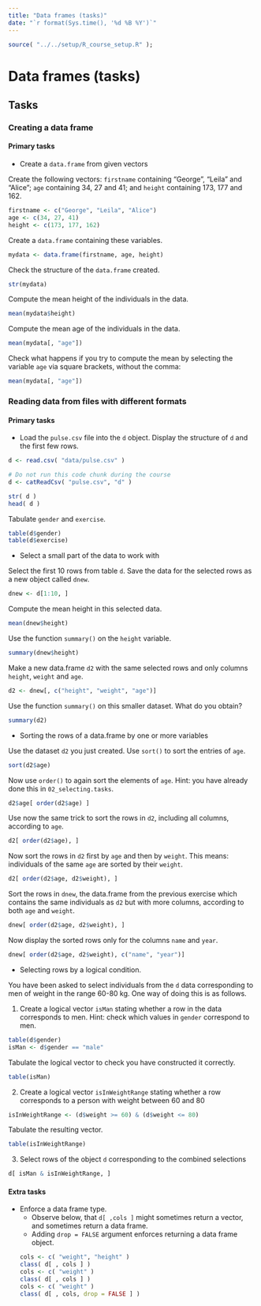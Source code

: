 ```yaml
---
title: "Data frames (tasks)"
date: "`r format(Sys.time(), '%d %B %Y')`"
---
```


```r
source( "../../setup/R_course_setup.R" );
```

# Data frames (tasks)

## Tasks

### Creating a data frame

#### Primary tasks

- Create a `data.frame` from given vectors

Create the following vectors: `firstname` containing "George", "Leila" and "Alice";  `age` containing 34, 27 and 41; and `height` containing 173, 177 and 162. 

```r
firstname <- c("George", "Leila", "Alice")
age <- c(34, 27, 41)
height <- c(173, 177, 162)
```

Create a `data.frame` containing these variables.

```r
mydata <- data.frame(firstname, age, height)
```

Check the structure of the `data.frame` created.

```r
str(mydata)
```

Compute the mean height of the individuals in the data.

```r
mean(mydata$height)
```

Compute the mean age of the individuals in the data.

```r
mean(mydata[, "age"])
```

Check what happens if you try to compute the mean by selecting the variable `age` via square brackets, without the comma:

```r
mean(mydata[, "age"])
```

### Reading data from files with different formats

#### Primary tasks

- Load the `pulse.csv` file into the `d` object. Display the structure of `d` and the first few rows.

```r
d <- read.csv( "data/pulse.csv" )
```

```r
# Do not run this code chunk during the course
d <- catReadCsv( "pulse.csv", "d" )
```

```r
str( d )
head( d )
```

Tabulate `gender` and `exercise`.

```r
table(d$gender)
table(d$exercise)
```

- Select a small part of the data to work with

Select the first 10 rows from table `d`. 
Save the data for the selected rows as a new object called `dnew`.

```r
dnew <- d[1:10, ]
```

Compute the mean height in this selected data.

```r
mean(dnew$height)
```

Use the function `summary()` on the `height` variable.

```r
summary(dnew$height)
```

Make a new data.frame `d2` with the same selected rows and only columns `height`, `weight` and `age`.

```r
d2 <- dnew[, c("height", "weight", "age")]
```

Use the function `summary()` on this smaller dataset. What do you obtain?

```r
summary(d2)
```


- Sorting the rows of a data.frame by one or more variables

Use the dataset `d2` you just created. Use `sort()` to sort the entries of `age`.

```r
sort(d2$age)
```

Now use `order()` to again sort the elements of `age`. Hint: you have already done this in `02_selecting.tasks`.

```r
d2$age[ order(d2$age) ]
```

Use now the same trick to sort the rows in `d2`, including all columns, according to `age`.

```r
d2[ order(d2$age), ]
```

Now sort the rows in `d2` first by `age` and then by `weight`. This means: individuals of the same `age` are sorted by their `weight`.

```r
d2[ order(d2$age, d2$weight), ]
```

Sort the rows in `dnew`, the data.frame from the previous exercise which contains the same individuals as `d2` but with more columns, according to both `age` and `weight`.

```r
dnew[ order(d2$age, d2$weight), ]
```

Now display the sorted rows only for the columns `name` and `year`.

```r
dnew[ order(d2$age, d2$weight), c("name", "year")]
```


- Selecting rows by a logical condition.
    
You have been asked to select individuals from the `d` data corresponding to men of weight in the range 60-80 kg. One way of doing this is as follows. 

1. Create a logical vector `isMan` stating whether a row in the data corresponds to men. Hint: check which values in `gender` correspond to men.

```r
table(d$gender)
isMan <- d$gender == "male"
```

Tabulate the logical vector to check you have constructed it correctly.

```r
table(isMan)
```

2. Create a logical vector `isInWeightRange` stating whether a row corresponds to a person with weight between 60 and 80

```r
isInWeightRange <- (d$weight >= 60) & (d$weight <= 80)
```

Tabulate the resulting vector.

```r
table(isInWeightRange)
```

3. Select rows of the object `d` corresponding to the combined selections

```r
d[ isMan & isInWeightRange, ]
```



#### Extra tasks

- Enforce a data frame type.
    - Observe below, that `d[ ,cols ]` might sometimes return a vector, and sometimes return a data frame.
    - Adding `drop = FALSE` argument enforces returning a data frame object.
```r
cols <- c( "weight", "height" )
class( d[ , cols ] )
cols <- c( "weight" )
class( d[ , cols ] )
cols <- c( "weight" )
class( d[ , cols, drop = FALSE ] )
```

